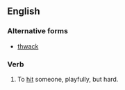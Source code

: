 ==English==

===Alternative forms===
* [[thwack]]

===Verb===
{{en-verb}}

# To [[hit]] someone, playfully, but hard.